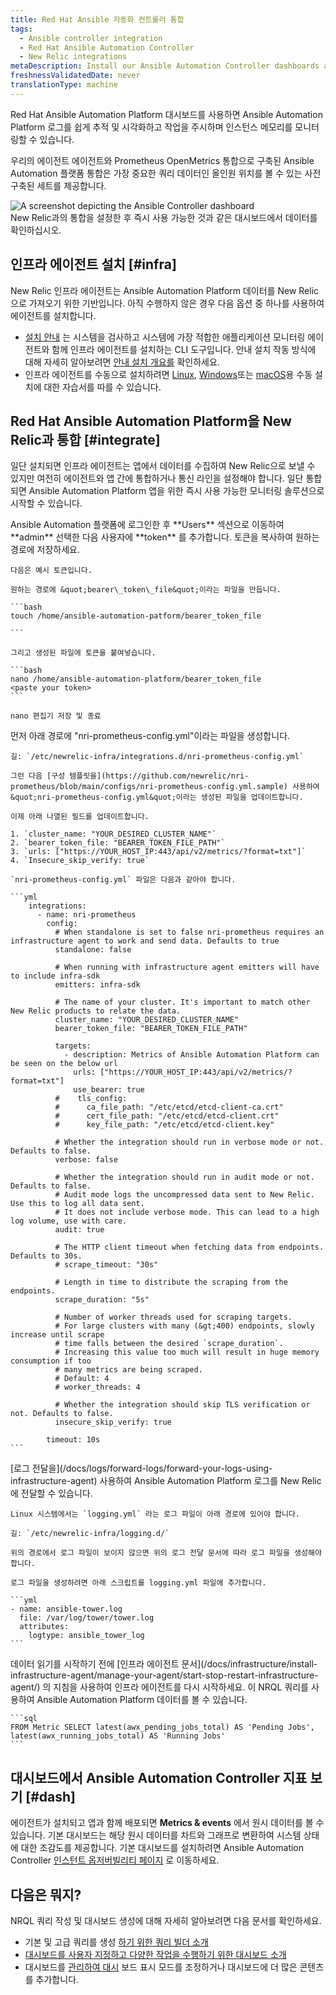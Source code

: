 ```yaml
---
title: Red Hat Ansible 자동화 컨트롤러 통합
tags:
  - Ansible controller integration
  - Red Hat Ansible Automation Controller
  - New Relic integrations
metaDescription: Install our Ansible Automation Controller dashboards and see your Ansible data in New Relic.
freshnessValidatedDate: never
translationType: machine
---
```


Red Hat Ansible Automation Platform 대시보드를 사용하면 Ansible Automation Platform 로그를 쉽게 추적 및 시각화하고 작업을 주시하며 인스턴스 메모리를 모니터링할 수 있습니다.

우리의 에이전트 에이전트와 Prometheus OpenMetrics 통합으로 구축된 Ansible Automation 플랫폼 통합은 가장 중요한 쿼리 데이터인 올인원 위치를 볼 수 있는 사전 구축된 <InlinePopover type="dashboards" />세트를 제공합니다.

<img title="Ansible Controller" alt="A screenshot depicting the Ansible Controller dashboard" src="/images/infrastructure_screenshot-full_ansible-controller-dashboard.webp" />

<figcaption>
  New Relic과의 통합을 설정한 후 즉시 사용 가능한 것과 같은 대시보드에서 데이터를 확인하십시오.
</figcaption>

## 인프라 에이전트 설치 [#infra]

New Relic 인프라 에이전트는 Ansible Automation Platform 데이터를 New Relic으로 가져오기 위한 기반입니다. 아직 수행하지 않은 경우 다음 옵션 중 하나를 사용하여 에이전트를 설치합니다.

* [설치 안내](https://one.newrelic.com/marketplace?state=15321ec0-7cd8-0c04-52bf-7b65778f2e8c) 는 시스템을 검사하고 시스템에 가장 적합한 애플리케이션 모니터링 에이전트와 함께 인프라 에이전트를 설치하는 CLI 도구입니다. 안내 설치 작동 방식에 대해 자세히 알아보려면 [안내 설치 개요를](/docs/infrastructure/host-integrations/installation/new-relic-guided-install-overview) 확인하세요.
* 인프라 에이전트를 수동으로 설치하려면 [Linux](/docs/infrastructure/install-infrastructure-agent/linux-installation/install-infrastructure-monitoring-agent-linux), [Windows](/docs/infrastructure/install-infrastructure-agent/windows-installation/install-infrastructure-monitoring-agent-windows/)또는 [macOS](/docs/infrastructure/install-infrastructure-agent/macos-installation/install-infrastructure-monitoring-agent-macos/)용 수동 설치에 대한 자습서를 따를 수 있습니다.

## Red Hat Ansible Automation Platform을 New Relic과 통합 [#integrate]

일단 설치되면 인프라 에이전트는 앱에서 데이터를 수집하여 New Relic으로 보낼 수 있지만 여전히 에이전트와 앱 간에 통합하거나 통신 라인을 설정해야 합니다. 일단 통합되면 Ansible Automation Platform 앱을 위한 즉시 사용 가능한 모니터링 솔루션으로 시작할 수 있습니다.

<CollapserGroup>
  <Collapser id="step1" title="1단계. Ansible 자동화 플랫폼에서 베어러 토큰 생성">
    Ansible Automation 플랫폼에 로그인한 후 <DNT>**Users**</DNT> 섹션으로 이동하여 <DNT>**admin**</DNT> 선택한 다음 사용자에 <DNT>**token**</DNT> 를 추가합니다. 토큰을 복사하여 원하는 경로에 저장하세요.

    다음은 예시 토큰입니다.

    원하는 경로에 &quot;bearer\_token\_file&quot;이라는 파일을 만듭니다.

    ```bash
    touch /home/ansible-automation-patform/bearer_token_file

    ```

    그리고 생성된 파일에 토큰을 붙여넣습니다.

    ```bash
    nano /home/ansible-automation-platform/bearer_token_file
    <paste your token>
    ```

    nano 편집기 저장 및 종료
  </Collapser>

  <Collapser id="step2" title="2단계. Prometheus OpenMetrics 통합 구성">
    먼저 아래 경로에 &quot;nri-prometheus-config.yml&quot;이라는 파일을 생성합니다.

    길: `/etc/newrelic-infra/integrations.d/nri-prometheus-config.yml`

    그런 다음 [구성 템플릿을](https://github.com/newrelic/nri-prometheus/blob/main/configs/nri-prometheus-config.yml.sample) 사용하여 &quot;nri-prometheus-config.yml&quot;이라는 생성된 파일을 업데이트합니다.

    이제 아래 나열된 필드를 업데이트합니다.

    1. `cluster_name: "YOUR_DESIRED_CLUSTER_NAME"`
    2. `bearer_token_file: "BEARER_TOKEN_FILE_PATH"`
    3. `urls: ["https://YOUR_HOST_IP:443/api/v2/metrics/?format=txt"]`
    4. `Insecure_skip_verify: true`

    `nri-prometheus-config.yml` 파일은 다음과 같아야 합니다.

    ```yml
        integrations:
          - name: nri-prometheus
            config:
              # When standalone is set to false nri-prometheus requires an infrastructure agent to work and send data. Defaults to true
              standalone: false

              # When running with infrastructure agent emitters will have to include infra-sdk
              emitters: infra-sdk

              # The name of your cluster. It's important to match other New Relic products to relate the data.
              cluster_name: "YOUR_DESIRED_CLUSTER_NAME"
              bearer_token_file: "BEARER_TOKEN_FILE_PATH"

              targets:
                - description: Metrics of Ansible Automation Platform can be seen on the below url
                  urls: ["https://YOUR_HOST_IP:443/api/v2/metrics/?format=txt"]
                  use_bearer: true
              #    tls_config:
              #      ca_file_path: "/etc/etcd/etcd-client-ca.crt"
              #      cert_file_path: "/etc/etcd/etcd-client.crt"
              #      key_file_path: "/etc/etcd/etcd-client.key"

              # Whether the integration should run in verbose mode or not. Defaults to false.
              verbose: false

              # Whether the integration should run in audit mode or not. Defaults to false.
              # Audit mode logs the uncompressed data sent to New Relic. Use this to log all data sent.
              # It does not include verbose mode. This can lead to a high log volume, use with care.
              audit: true

              # The HTTP client timeout when fetching data from endpoints. Defaults to 30s.
              # scrape_timeout: "30s"

              # Length in time to distribute the scraping from the endpoints.
              scrape_duration: "5s"

              # Number of worker threads used for scraping targets.
              # For large clusters with many (&gt;400) endpoints, slowly increase until scrape
              # time falls between the desired `scrape_duration`.
              # Increasing this value too much will result in huge memory consumption if too
              # many metrics are being scraped.
              # Default: 4
              # worker_threads: 4

              # Whether the integration should skip TLS verification or not. Defaults to false.
              insecure_skip_verify: true

            timeout: 10s
    ```
  </Collapser>

  <Collapser id="step3" title="3단계. Ansible 컨트롤러 로그를 New Relic에 전달">
    [로그 전달을](/docs/logs/forward-logs/forward-your-logs-using-infrastructure-agent) 사용하여 Ansible Automation Platform 로그를 New Relic에 전달할 수 있습니다.

    Linux 시스템에서는 `logging.yml` 라는 로그 파일이 아래 경로에 있어야 합니다.

    길: `/etc/newrelic-infra/logging.d/`

    위의 경로에서 로그 파일이 보이지 않으면 위의 로그 전달 문서에 따라 로그 파일을 생성해야 합니다.

    로그 파일을 생성하려면 아래 스크립트를 logging.yml 파일에 추가합니다.

    ```yml
    - name: ansible-tower.log
      file: /var/log/tower/tower.log
      attributes:
        logtype: ansible_tower_log
    ```
  </Collapser>

  <Collapser id="step4" title="4단계. 인프라 에이전트 다시 시작">
    데이터 읽기를 시작하기 전에 [인프라 에이전트 문서](/docs/infrastructure/install-infrastructure-agent/manage-your-agent/start-stop-restart-infrastructure-agent/) 의 지침을 사용하여 인프라 에이전트를 다시 시작하세요.
  </Collapser>

  <Collapser id="step5" title="5단계. NRQL을 사용하여 데이터 보기">
    이 NRQL 쿼리를 사용하여 Ansible Automation Platform 데이터를 볼 수 있습니다.

    ```sql
    FROM Metric SELECT latest(awx_pending_jobs_total) AS 'Pending Jobs', latest(awx_running_jobs_total) AS 'Running Jobs'
    ```
  </Collapser>
</CollapserGroup>

## 대시보드에서 Ansible Automation Controller 지표 보기 [#dash]

에이전트가 설치되고 앱과 함께 배포되면 <DNT>**Metrics &amp; events**</DNT> 에서 원시 데이터를 볼 수 있습니다. 기본 대시보드는 해당 원시 데이터를 차트와 그래프로 변환하여 시스템 상태에 대한 조감도를 제공합니다. 기본 대시보드를 설치하려면 Ansible Automation Controller [인스턴트 옵저버빌리티 페이지](https://newrelic.com/instant-observability/ansible-automation-controller) 로 이동하세요.

## 다음은 뭐지?

NRQL 쿼리 작성 및 대시보드 생성에 대해 자세히 알아보려면 다음 문서를 확인하세요.

* 기본 및 고급 쿼리를 생성 [하기 위한 쿼리 빌더 소개](/docs/query-your-data/explore-query-data/query-builder/introduction-query-builder)
* [대시보드를 사용자 지정하고 다양한 작업을 수행하기 위한 대시보드 소개](/docs/query-your-data/explore-query-data/dashboards/introduction-dashboards)
* 대시보드를 [관리하여 대시](/docs/query-your-data/explore-query-data/dashboards/manage-your-dashboard) 보드 표시 모드를 조정하거나 대시보드에 더 많은 콘텐츠를 추가합니다.